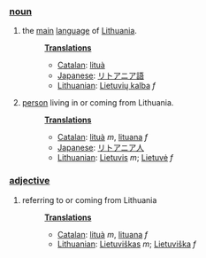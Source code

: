 ===[[noun]]===
#the [[main]] [[language]] of [[Lithuania]].
#:'''[[Translation]]s'''
#:*[[Catalan]]: [[lituà]]
#:*[[Japanese]]: [[リトアニア語]]
#:*[[Lithuanian]]: [[Lietuvių kalba]] ''f''
#[[person]] living in or coming from Lithuania.
#:'''[[Translation]]s'''
#:*[[Catalan]]: [[lituà]] ''m'', [[lituana]] ''f''
#:*[[Japanese]]: [[リトアニア人]]
#:*[[Lithuanian]]: [[Lietuvis]] ''m''; [[Lietuvė]] ''f''
===[[adjective]]===
#referring to or coming from Lithuania
#:'''[[Translation]]s'''
#:*[[Catalan]]: [[lituà]] ''m'', [[lituana]] ''f''
#:*[[Lithuanian]]: [[Lietuviškas]] ''m''; [[Lietuviška]] ''f''